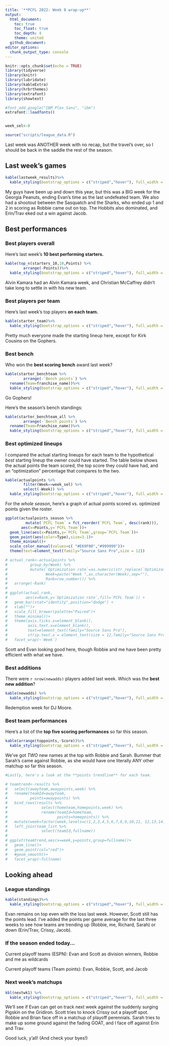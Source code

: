 ```yaml
---
title: '**PCFL 2022: Week 8 wrap-up**'
output:
  html_document:
    toc: true
    toc_float: true
    toc_depth: 4
    theme: united
  github_document:
editor_options: 
  chunk_output_type: console
---
```


```r
knitr::opts_chunk$set(echo = TRUE)
library(tidyverse)
library(knitr)
library(lubridate)
library(kableExtra)
library(hrbrthemes)
library(extrafont)
library(showtext)

#font_add_google("IBM Plex Sans", "ibm")
extrafont::loadfonts()


week_sel<-8

source("scripts/league_data.R")

```

Last week was ANOTHER week with no recap, but the travel's over, so I should be back in the saddle the rest of the season.

## Last week's games

```r
kable(lastweek_results)%>%
  kable_styling(bootstrap_options = c("striped","hover"), full_width = F, position = "left")
```

My guys have been up and down this year, but this was a BIG week for the Georgia Peanuts, ending Evan's time as the last undefeated team. We also had a shootout between the Sasquatch and the Sharks, who ended up 1 and 2 in scoring as Robbie came out on top. The Hobbits also dominated, and Erin/Trav eked out a win against Jacob.

## Best performances

### Best players overall
Here's last week's **10 best performing starters.** 

```r
kable(top_n(starters_10,10,Points) %>%
        arrange(-Points))%>%
  kable_styling(bootstrap_options = c("striped","hover"), full_width = F, position = "left")

```

Alvin Kamara had an Alvin Kamara week, and Christian McCaffrey didn't take long to settle in with his new team.

### Best players per team
Here's last week's top players **on each team.**

```r
kable(starter_team)%>%
  kable_styling(bootstrap_options = c("striped","hover"), full_width = F, position = "left")
```

Pretty much everyone made the starting lineup here, except for Kirk Cousins on the Gophers.

### Best bench
Who won the **best scoring bench** award last week?

```r
kable(starter_benchteam %>% 
        arrange(-`Bench points`) %>%
  rename(Team=franchise_name))%>%
  kable_styling(bootstrap_options = c("striped","hover"), full_width = F, position = "left")
```

Go Gophers!

Here's the season's bench standings:

```r
kable(starter_benchteam_all %>% 
        arrange(-`Bench points`) %>%
  rename(Team=franchise_name))%>%
  kable_styling(bootstrap_options = c("striped","hover"), full_width = F, position = "left")

```

### Best optimized lineups
I compared the actual starting lineups for each team to the hypothetical _best_ starting lineup the owner could have started. The table below shows the actual points the team scored, the top score they could have had, and an "optimization" percentage that compares to the two.

```r
kable(actualpoints %>% 
        filter(Week==week_sel) %>% 
        select(-Week)) %>%
  kable_styling(bootstrap_options = c("striped","hover"), full_width = F, position = "left")
```

For the *whole season*, here's a graph of actual points scored vs. optimized points given the roster. 

```r

ggplot(actualpoints_season %>% 
         mutate(`PCFL Team` = fct_reorder(`PCFL Team`, desc(rank))),
       aes(x=Points,y=`PCFL Team`))+
  geom_line(aes(x=Points,y=`PCFL Team`,group=`PCFL Team`))+
  geom_point(aes(color=Type),size=3.1)+
  theme_minimal()+
  scale_color_manual(values=c( "#E69F00","#999999"))+
  theme(text=element_text(family="Source Sans Pro",size = 12))

# actual_rank<-actualpoints %>% 
#          group_by(Week) %>%
#          mutate(`Optimization rate`=as.numeric(str_replace(`Optimization rate`,"%","")),
#                 Week=paste("Week ",as.character(Week),sep=""),
#                 Rank=row_number()) %>%
#   arrange(-Rank)
# 
# ggplot(actual_rank,
#        aes(x=Rank,y=`Optimization rate`,fill=`PCFL Team`)) +
#   geom_bar(stat="identity",position="dodge") + 
#   xlab("")+
#   scale_fill_brewer(palette="Paired")+
#   theme_minimal()+
#   theme(axis.ticks.x=element_blank(),
#         axis.text.x=element_blank(),
#         text=element_text(family="Source Sans Pro"),
#         strip.text.x = element_text(size = 12,family="Source Sans Pro Semibold"))+
#   facet_wrap(~`Week`)
```

Scott and Evan looking good here, though Robbie and me have been pretty efficient with what we have.

### Best additions
There were `r nrow(newadds)` players added last week. Which was the **best new addition**?

```r
kable(newadds) %>%
  kable_styling(bootstrap_options = c("striped","hover"), full_width = F, position = "left")
```

Redemption week for DJ Moore.

### Best team performances

Here's a list of the **top five scoring performances** so far this season.

```r

kable(arrange(toppoints,-Score))%>%
  kable_styling(bootstrap_options = c("striped","hover"), full_width = F, position = "left")
```

We've got *TWO* new names at the top with Robbie and Sarah. Bummer that Sarah's came against Robbie, as she would have one literally ANY other matchup so far this season.

```r
#Lastly, here's a look at the **points trendline** for each team.

# teamtrend<-results %>%
#   select(awayteam,awaypoints,week) %>%
#   rename(teamId=awayteam,
#          points=awaypoints) %>%
#   bind_rows(results %>%
#               select(hometeam,homepoints,week) %>%
#               rename(teamId=hometeam,
#                      points=homepoints)) %>%
#   mutate(week=factor(week,levels=c(1,2,3,4,5,6,7,8,9,10,11, 12,13,14))) %>%
#   left_join(team_list %>%
#               select(teamId,fullname))
# 
# ggplot(teamtrend,aes(x=week,y=points,group=fullname))+
#   geom_line()+
#   geom_point(col="red")+
#   #geom_smooth()+
#   facet_wrap(~fullname)
```


## Looking ahead

### League standings

```r
kable(standings)%>%
  kable_styling(bootstrap_options = c("striped","hover"), full_width = F, position = "left")

```

Evan remains on top even with the loss last week. However, Scott still has the points lead. I've added the points per game average for the last three weeks to see how teams are trending up (Robbie, me, Richard, Sarah) or down (Erin/Trav, Crissy, Jacob).

### If the season ended today...

Current playoff teams (ESPN): Evan and Scott as division winners, Robbie and me as wildcards

Current playoff teams (Team points): Evan, Robbie, Scott, and Jacob

### Next week's matchups

```r
kbl(nextwk1) %>%
  kable_styling(bootstrap_options = c("striped","hover"), full_width = F, position = "left")
```

We'll see if Evan can get on track next week against the suddenly surging Pigskin on the Gridiron. Scott tries to knock Crissy out a playoff spot. Robbie and Brian face off in a matchup of playoff perennials. Sarah tries to make up some ground against the fading GOAT, and I face off against Erin and Trav.

Good luck, y'all! (And check your byes!)